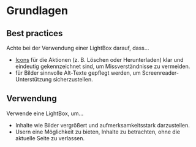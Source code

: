 # Grundlagen

## Best practices

Achte bei der Verwendung einer LightBox darauf, dass…
- [Icons](/03-components/content/icon) für die Aktionen (z. B. Löschen oder Herunterladen) klar und eindeutig gekennzeichnet sind, um Missverständnisse zu vermeiden.
- für Bilder sinnvolle Alt-Texte gepflegt werden, um Screenreader-Unterstützung sicherzustellen.

## Verwendung

Verwende eine LightBox, um…
- Inhalte wie Bilder vergrößert und aufmerksamkeitsstark darzustellen.
- Usern eine Möglichkeit zu bieten, Inhalte zu betrachten, ohne die aktuelle Seite zu verlassen.
